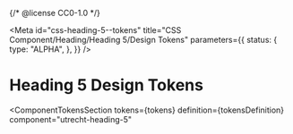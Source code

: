 {/* @license CC0-1.0 */}


<Meta
  id="css-heading-5--tokens"
  title="CSS Component/Heading/Heading 5/Design Tokens"
  parameters={{
    status: {
      type: "ALPHA",
    },
  }}
/>

# Heading 5 Design Tokens

<ComponentTokensSection
  tokens={tokens}
  definition={tokensDefinition}
  component="utrecht-heading-5"
></ComponentTokensSection>
